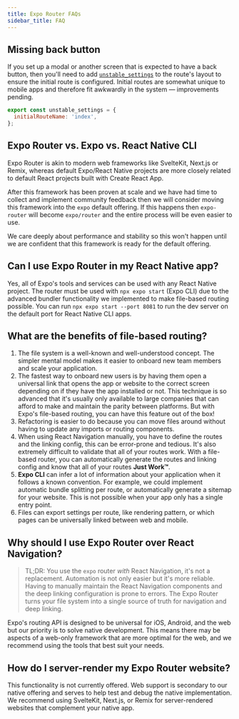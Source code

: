 ```yaml
---
title: Expo Router FAQs
sidebar_title: FAQ
---
```


## Missing back button

If you set up a modal or another screen that is expected to have a back button, then you'll need to add [`unstable_settings`](https://expo.github.io/router/docs/features/routing/#layout-settings) to the route's layout to ensure the initial route is configured. Initial routes are somewhat unique to mobile apps and therefore fit awkwardly in the system &mdash; improvements pending.

```jsx app/_layout.tsx
export const unstable_settings = {
  initialRouteName: 'index',
};
```

## Expo Router vs. Expo vs. React Native CLI

Expo Router is akin to modern web frameworks like SvelteKit, Next.js or Remix, whereas default Expo/React Native projects are more closely related to default React projects built with Create React App.

After this framework has been proven at scale and we have had time to collect and implement community feedback then we will consider moving this framework into the `expo` default offering. If this happens then `expo-router` will become `expo/router` and the entire process will be even easier to use.

We care deeply about performance and stability so this won't happen until we are confident that this framework is ready for the default offering.

## Can I use Expo Router in my React Native app?

Yes, all of Expo's tools and services can be used with any React Native project. The router must be used with `npx expo start` (Expo CLI) due to the advanced bundler functionality we implemented to make file-based routing possible. You can run `npx expo start --port 8081` to run the dev server on the default port for React Native CLI apps.

## What are the benefits of file-based routing?

1. The file system is a well-known and well-understood concept. The simpler mental model makes it easier to onboard new team members and scale your application.
2. The fastest way to onboard new users is by having them open a universal link that opens the app or website to the correct screen depending on if they have the app installed or not. This technique is so advanced that it's usually only available to large companies that can afford to make and maintain the parity between platforms. But with Expo's file-based routing, you can have this feature out of the box!
3. Refactoring is easier to do because you can move files around without having to update any imports or routing components.
4. When using React Navigation manually, you have to define the routes and the linking config, this can be error-prone and tedious. It's also extremely difficult to validate that all of your routes work. With a file-based router, you can automatically generate the routes and linking config and know that all of your routes **Just Work™**.
5. **Expo CLI** can infer a lot of information about your application when it follows a known convention. For example, we could implement automatic bundle splitting per route, or automatically generate a sitemap for your website. This is not possible when your app only has a single entry point.
6. Files can export settings per route, like rendering pattern, or which pages can be universally linked between web and mobile.

## Why should I use Expo Router over React Navigation?

> TL;DR: You use the `expo` router _with_ React Navigation, it's not a replacement.
> Automation is not only easier but it's more reliable. Having to manually maintain the React Navigation components and the deep linking configuration is prone to errors. The Expo Router turns your file system into a single source of truth for navigation and deep linking.

Expo's routing API is designed to be universal for iOS, Android, and the web but our priority is to solve native development. This means there may be aspects of a web-only framework that are more optimal for the web, and we recommend using the tools that best suit your needs.

## How do I server-render my Expo Router website?

This functionality is not currently offered. Web support is secondary to our native offering and serves to help test and debug the native implementation. We recommend using SvelteKit, Next.js, or Remix for server-rendered websites that complement your native app.
